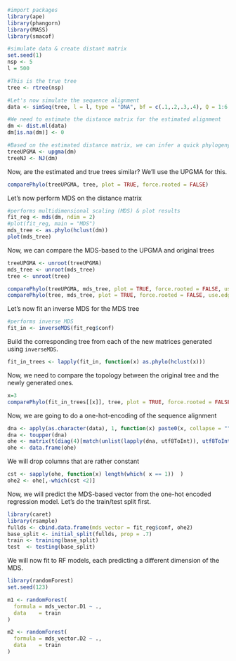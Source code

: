 ```r
#import packages
library(ape)
library(phangorn)
library(MASS)
library(smacof)
```

```r
#simulate data & create distant matrix
set.seed(1)
nsp <- 5
l = 500

#This is the true tree
tree <- rtree(nsp)

#Let's now simulate the sequence alignment
data <- simSeq(tree, l = l, type = "DNA", bf = c(.1,.2,.3,.4), Q = 1:6, ancestral = FALSE)

#We need to estimate the distance matrix for the estimated alignment
dm <- dist.ml(data)
dm[is.na(dm)] <- 0

#Based on the estimated distance matrix, we can infer a quick phylogeny
treeUPGMA <- upgma(dm)
treeNJ <- NJ(dm)
```

Now, are the estimated and true trees similar? We'll use the UPGMA for this.

```r
comparePhylo(treeUPGMA, tree, plot = TRUE, force.rooted = FALSE)
```

Let's now perform MDS on the distance matrix

```r
#performs multidimensional scaling (MDS) & plot results 
fit_reg <- mds(dm, ndim = 2)
#plot(fit_reg, main = "MDS")
mds_tree <- as.phylo(hclust(dm))
plot(mds_tree)
```

Now, we can compare the MDS-based to the UPGMA and original trees

```r
treeUPGMA <- unroot(treeUPGMA)
mds_tree <- unroot(mds_tree)
tree <- unroot(tree)

comparePhylo(treeUPGMA, mds_tree, plot = TRUE, force.rooted = FALSE, use.edge.length = TRUE)
comparePhylo(tree, mds_tree, plot = TRUE, force.rooted = FALSE, use.edge.length = TRUE)
```

Let's now fit an inverse MDS for the MDS tree

```r
#performs inverse MDS
fit_in <- inverseMDS(fit_reg$conf)
```

Build the corresponding tree from each of the new matrices generated using `inverseMDS`.

```r
fit_in_trees <- lapply(fit_in, function(x) as.phylo(hclust(x)))
```

Now, we need to compare the topology between the original tree and the newly generated ones.

```r
x=3
comparePhylo(fit_in_trees[[x]], tree, plot = TRUE, force.rooted = FALSE, use.edge.length = TRUE)
```


Now, we are going to do a one-hot-encoding of the sequence alignment

```r
dna <- apply(as.character(data), 1, function(x) paste0(x, collapse = ""))
dna <- toupper(dna)
ohe <- matrix(t(diag(4)[match(unlist(lapply(dna, utf8ToInt)), utf8ToInt("ACGT")), ]), nrow = length(dna), byrow = TRUE)
ohe <- data.frame(ohe)
```

We will drop columns that are rather constant
```r
cst <- sapply(ohe, function(x) length(which( x == 1))  )
ohe2 <- ohe[,-which(cst <2)]
```

Now, we will predict the MDS-based vector from the one-hot encoded regression model. Let's do the train/test split first.

```r
library(caret)
library(rsample)
fullds <- cbind.data.frame(mds_vector = fit_reg$conf, ohe2)
base_split <- initial_split(fullds, prop = .7)
train <- training(base_split)
test  <- testing(base_split)
```

We will now fit to RF models, each predicting a different dimension of the MDS.

```r
library(randomForest)
set.seed(123)

m1 <- randomForest(
  formula = mds_vector.D1 ~ .,
  data    = train
)

m2 <- randomForest(
  formula = mds_vector.D2 ~ .,
  data    = train
)

```





